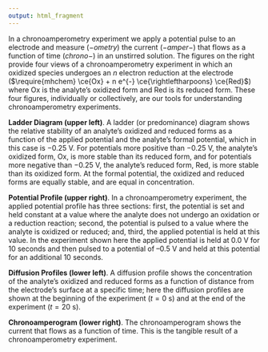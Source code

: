 ```yaml
---
output: html_fragment
---
```


<!-- text for introduction -->

In a chronoamperometry experiment we apply a potential pulse to an electrode and measure $(-ometry)$ the current $(-amper-)$ that flows as a function of time $(chrono-)$ in an unstirred solution. The figures on the right provide four views of a chronoamperometry experiment in which an oxidized species undergoes an *n* electron reduction at the electrode
($\require{mhchem} \ce{Ox} + n e^{-} \ce{\rightleftharpoons} \ce{Red}$) where Ox is the analyte's oxidized form and Red is its reduced form. These four figures, individually or collectively, are our tools for understanding chronoamperometry experiments.

**Ladder Diagram (upper left)**. A ladder (or predominance) diagram shows the relative stability of an analyte's oxidized and reduced forms as a function of the applied potential and the analyte's formal potential, which in this case is $-0.25 \text{ V}$. For potentials more positive than $-0.25 \text{ V}$, the analyte's oxidized form, Ox, is more stable than its reduced form, and for potentials more negative than $-0.25 \text{ V}$, the analyte's reduced form, Red, is more stable than its oxidized form. At the formal potential, the oxidized and reduced forms are equally stable, and are equal in concentration.

**Potential Profile (upper right)**. In a chronoamperometry experiment, the applied potential profile has three sections: first, the potential is set and held constant at a value where the analyte does not undergo an oxidation or a reduction reaction; second, the potential is pulsed to a value where the analyte is oxidized or reduced; and, third, the applied potential is held at this value. In the experiment shown here the applied potential is held at 0.0 V for 10 seconds and then pulsed to a potential of --0.5 V and held at this potential for an additional 10 seconds. 

**Diffusion Profiles (lower left)**. A diffusion profile shows the concentration of the analyte's oxidized and reduced forms as a function of distance from the electrode's surface at a specific time; here the diffusion profiles are shown at the beginning of the experiment ($t = 0 \text{ s}$) and at the end of the experiment ($t = 20 \text{ s}$).

**Chronoamperogram (lower right)**. The chronoamperogram shows the current that flows as a function of time. This is the tangible result of a chronoamperometry experiment.
